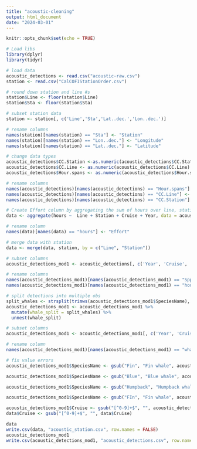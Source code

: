 ```yaml
---
title: "acoustic-cleaning"
output: html_document
date: "2024-03-01"
---
```


```r
knitr::opts_chunk$set(echo = TRUE)
```

```r
# Load libs
library(dplyr)
library(tidyr)

# load data
acoustic_detections <- read.csv("acoustic-raw.csv")
station <- read.csv("CalCOFIStationOrder.csv")

```


```r
# round down station and line #s
station$Line <- floor(station$Line)
station$Sta <- floor(station$Sta)

# subset station data
station <- station[, c('Line','Sta','Lat..dec.','Lon..dec.')]

# rename columns
names(station)[names(station) == "Sta"] <- "Station"
names(station)[names(station) == "Lon..dec."] <- "Longitude"
names(station)[names(station) == "Lat..dec."] <- "Latitude"

# change data types
acoustic_detections$CC.Station <-as.numeric(acoustic_detections$CC.Station)
acoustic_detections$CC.Line <- as.numeric(acoustic_detections$CC.Line)
acoustic_detections$Hour.spans <- as.numeric(acoustic_detections$Hour.spans)

# rename columns
names(acoustic_detections)[names(acoustic_detections) == "Hour.spans"] <- "hours"
names(acoustic_detections)[names(acoustic_detections) == "CC.Line"] <- "Line"
names(acoustic_detections)[names(acoustic_detections) == "CC.Station"] <- "Station"
```

```r
# Create Effort column by aggregating the sum of hours over line, station, cruise, and year
data <- aggregate(hours ~  Line + Station + Cruise + Year, data = acoustic_detections, FUN = sum)

# rename column
names(data)[names(data) == "hours"] <- "Effort"

# merge data with station
data <- merge(data, station, by = c("Line", "Station"))
```

```r
# subset columns
acoustic_detections_mod1 <- acoustic_detections[, c('Year', 'Cruise', 'Season', 'Line', 'Station', 'Spp..Detected', 'hours')]

# rename columns
names(acoustic_detections_mod1)[names(acoustic_detections_mod1) == "Spp..Detected"] <- "SpeciesName"
names(acoustic_detections_mod1)[names(acoustic_detections_mod1) == "hours"] <- "Duration"

# split detections into multiple obs
split_whales <- strsplit(trimws(acoustic_detections_mod1$SpeciesName), ",\\s*")
acoustic_detections_mod1 <- acoustic_detections_mod1 %>%
  mutate(whale_split = split_whales) %>%
  unnest(whale_split)

# subset columns
acoustic_detections_mod1 <- acoustic_detections_mod1[, c('Year', 'Cruise', 'Season', 'Line', 'Station', 'whale_split', 'Duration')]

# rename column
names(acoustic_detections_mod1)[names(acoustic_detections_mod1) == "whale_split"] <- "SpeciesName"

# fix value errors
acoustic_detections_mod1$SpeciesName <- gsub("Fin", "Fin whale", acoustic_detections_mod1$SpeciesName)

acoustic_detections_mod1$SpeciesName <- gsub("Blue", "Blue whale", acoustic_detections_mod1$SpeciesName)

acoustic_detections_mod1$SpeciesName <- gsub("Humpback", "Humpback whale", acoustic_detections_mod1$SpeciesName)

acoustic_detections_mod1$SpeciesName <- gsub("FIn", "Fin whale", acoustic_detections_mod1$SpeciesName)

acoustic_detections_mod1$Cruise <- gsub("[^0-9]+$", "", acoustic_detections_mod1$Cruise)
data$Cruise <- gsub("[^0-9]+$", "", data$Cruise)


```


```r

data
write.csv(data, "acoustic_station.csv", row.names = FALSE)
acoustic_detections_mod1
write.csv(acoustic_detections_mod1, "acoustic_detections.csv", row.names = FALSE)

```